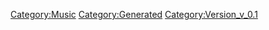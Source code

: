 {{Music
 |Name=不確定性☆COSMIC MOVEMENT
 |ID=24
 |Cov=24
 |Cd=14
 |Nam=24
 |Div=24
 |Ma=1
 |SerieId=1
 |SerieLogoId=1
 |WavId=24
 |VariationId=0
 |Dsc=24
 |Strt=10
 |ValkyrieBattle=1
 |ValkyrieIntro=1
 |ValkyrieIntroSky=1
 |DivaSolo=1
 |DivaMulti=3
 |Exp=1
 |OfficialName=不確定性☆COSMIC MOVEMENT
 |VocalName=ワルキューレ　美雲ΔJUNNA　フレイアΔ鈴木みのり<br />カナメΔ安野希世乃　レイナΔ東山奈央　マキナΔ西田望見
 |Description=作品：マクロスΔ<br /><br />歌手：ワルキューレ<br />　　　美雲ΔJUNNA　フレイアΔ鈴木みのり<br />　　　カナメΔ安野希世乃　レイナΔ東山奈央<br />　　　マキナΔ西田望見<br /><br />作詞：深川琴美、六ツ見純代、渡邊亜希子、姉田ウ夢ヤ<br />作曲：姉田ウ夢ヤ
 |StoryTitle=「リンゴ大好き、フレイア・ヴィオン14歳！」
 |StoryDesc=惑星ランドールでのワクチンライブ。<br /><br />フレイアは、憧れだったワルキューレのメンバーとして<br />迎える初めてのライブに緊張を隠すことができない。<br />一方のハヤテも、これが入隊してから初めてのライブ。<br />2人の衝撃デビューステージは一体どうなるのか…？
 |BuyURL=https://recochoku.jp/song/S1003321337/
 |BannerId=4
 |AnmStoreURL=https://anime.dmkt-sp.jp/animestore/ci_pc?workId=20867
}}
[[Category:Music]]
[[Category:Generated]]
[[Category:Version_v_0.1]]
